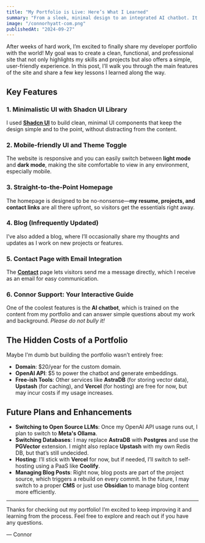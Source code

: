 ```yaml
---
title: "My Portfolio is Live: Here’s What I Learned"
summary: "From a sleek, minimal design to an integrated AI chatbot. It even got a live review from one of my favorite creators!"
image: "/connorhyatt-com.png"
publishedAt: "2024-09-27"
---
```


After weeks of hard work, I’m excited to finally share my developer portfolio with the world! My goal was to create a clean, functional, and professional site that not only highlights my skills and projects but also offers a simple, user-friendly experience. In this post, I’ll walk you through the main features of the site and share a few key lessons I learned along the way.

## Key Features

### 1. Minimalistic UI with Shadcn UI Library

I used [**Shadcn UI**](https://ui.shadcn.com/) to build clean, minimal UI components that keep the design simple and to the point, without distracting from the content.

### 2. Mobile-friendly UI and Theme Toggle

The website is responsive and you can easily switch between **light mode** and **dark mode**, making the site comfortable to view in any environment, especially mobile.

### 3. Straight-to-the-Point Homepage

The homepage is designed to be no-nonsense—**my resume, projects, and contact links** are all there upfront, so visitors get the essentials right away.

### 4. Blog (Infrequently Updated)

I’ve also added a blog, where I’ll occasionally share my thoughts and updates as I work on new projects or features.

### 5. Contact Page with Email Integration

The [**Contact**](/contact) page lets visitors send me a message directly, which I receive as an email for easy communication.

### 6. Connor Support: Your Interactive Guide

One of the coolest features is the **AI chatbot**, which is trained on the content from my portfolio and can answer simple questions about my work and background. _Please do not bully it!_

## The Hidden Costs of a Portfolio

Maybe I'm dumb but building the portfolio wasn’t entirely free:

- **Domain**: $20/year for the custom domain.
- **OpenAI API**: $5 to power the chatbot and generate embeddings.
- **Free-ish Tools**: Other services like **AstraDB** (for storing vector data), **Upstash** (for caching), and **Vercel** (for hosting) are free for now, but may incur costs if my usage increases.

## Future Plans and Enhancements

- **Switching to Open Source LLMs**: Once my OpenAI API usage runs out, I plan to switch to **Meta's Ollama**.
- **Switching Databases**: I may replace **AstraDB** with **Postgres** and use the **PGVector** extension. I might also replace **Upstash** with my own Redis DB, but that’s still undecided.
- **Hosting**: I’ll stick with **Vercel** for now, but if needed, I’ll switch to self-hosting using a PaaS like **Coolify**.
- **Managing Blog Posts**: Right now, blog posts are part of the project source, which triggers a rebuild on every commit. In the future, I may switch to a proper **CMS** or just use **Obsidian** to manage blog content more efficiently.

---

Thanks for checking out my portfolio! I’m excited to keep improving it and learning from the process. Feel free to explore and reach out if you have any questions.

— Connor
